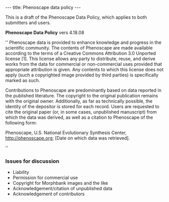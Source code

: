---
title: Phenoscape data policy
---

This is a draft of the Phenoscape Data Policy, which applies to both submitters and users. 

'''Phenoscape Data Policy'''
vers 4.18.08

''
Phenoscape data is provided to enhance knowledge and progress in the scientific community.  The contents of Phenoscape are made available according to the terms of a Creative Commons Attribution 3.0 Unported license [1]. This license allows any party to distribute, reuse, and derive works from the data for commercial or non-commercial uses provided that appropriate attribution is given.  Any contents to which this license does not apply (such a copyrighted image provided by third parties) is specifically marked as such. 

Contributions to Phenoscape are predominantly based on data reported in the published literature.  The copyright to the original publication remains with the original owner. Additionally, as far as technically possible, the identity of the depositor is stored for each record.  Users are requested to cite the original paper (or, in some cases, unpublished manuscript) from which the data was derived, as well as a citation to Phenoscape of the following form:

Phenoscape, U.S. National Evolutionary Synthesis Center, http://phenoscape.org; [Date on which data was retrieved].

''

===Issues for discussion===
* Liability
* Permission for commercial use
* Copyright for Morphbank images and the like
* Acknowledgement/citation of unpublished data
* Acknowledgement of contributors